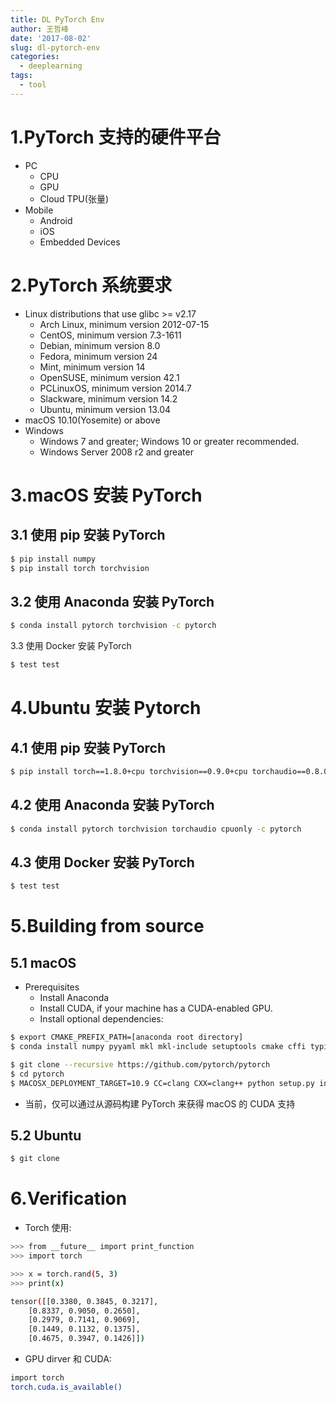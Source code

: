```yaml
---
title: DL PyTorch Env
author: 王哲峰
date: '2017-08-02'
slug: dl-pytorch-env
categories:
  - deeplearning
tags:
  - tool
---
```




# 1.PyTorch 支持的硬件平台

- PC
	- CPU
	- GPU
	- Cloud TPU(张量)
- Mobile
	- Android 
	- iOS
	- Embedded Devices

# 2.PyTorch 系统要求

- Linux distributions that use glibc >= v2.17
    - Arch Linux, minimum version 2012-07-15
    - CentOS, minimum version 7.3-1611
    - Debian, minimum version 8.0
    - Fedora, minimum version 24
    - Mint, minimum version 14
    - OpenSUSE, minimum version 42.1
    - PCLinuxOS, minimum version 2014.7
    - Slackware, minimum version 14.2
    - Ubuntu, minimum version 13.04
- macOS 10.10(Yosemite) or above
- Windows
    - Windows 7 and greater; Windows 10 or greater recommended.
    - Windows Server 2008 r2 and greater

# 3.macOS 安装 PyTorch

## 3.1 使用 pip 安装 PyTorch

```bash
$ pip install numpy
$ pip install torch torchvision
```

## 3.2 使用 Anaconda 安装 PyTorch

```bash
$ conda install pytorch torchvision -c pytorch
```

3.3 使用 Docker 安装 PyTorch

```bash
$ test test
```

# 4.Ubuntu 安装 Pytorch


## 4.1 使用 pip 安装 PyTorch

```bash
$ pip install torch==1.8.0+cpu torchvision==0.9.0+cpu torchaudio==0.8.0 -f https://download.pytorch.org/whl/torch_stable.html
```

## 4.2 使用 Anaconda 安装 PyTorch

```bash
$ conda install pytorch torchvision torchaudio cpuonly -c pytorch
```

## 4.3 使用 Docker 安装 PyTorch

```bash
$ test test
```

# 5.Building from source

## 5.1 macOS

- Prerequisites
    - Install Anaconda
    - Install CUDA, if your machine has a CUDA-enabled GPU.
    - Install optional dependencies:

```bash
$ export CMAKE_PREFIX_PATH=[anaconda root directory]
$ conda install numpy pyyaml mkl mkl-include setuptools cmake cffi typing
```

```bash
$ git clone --recursive https://github.com/pytorch/pytorch
$ cd pytorch
$ MACOSX_DEPLOYMENT_TARGET=10.9 CC=clang CXX=clang++ python setup.py install
```

- 当前，仅可以通过从源码构建 PyTorch 来获得 macOS 的 CUDA 支持

## 5.2 Ubuntu

```bash
$ git clone 
```

# 6.Verification

- Torch 使用:

```bash
>>> from __future__ import print_function
>>> import torch

>>> x = torch.rand(5, 3)
>>> print(x)

tensor([[0.3380, 0.3845, 0.3217],
	[0.8337, 0.9050, 0.2650],
	[0.2979, 0.7141, 0.9069],
	[0.1449, 0.1132, 0.1375],
	[0.4675, 0.3947, 0.1426]])
```

- GPU dirver 和 CUDA:

```bash
import torch
torch.cuda.is_available()
```
